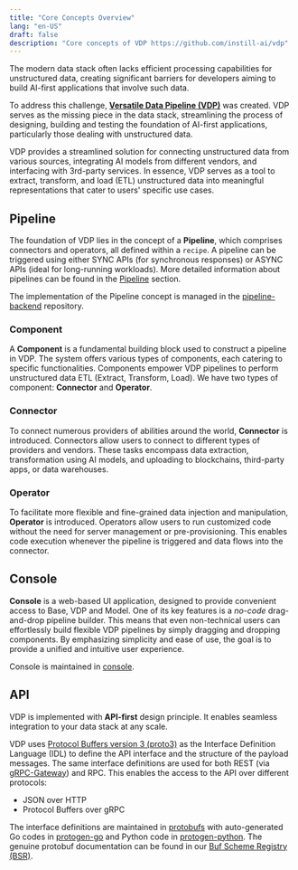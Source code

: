```yaml
---
title: "Core Concepts Overview"
lang: "en-US"
draft: false
description: "Core concepts of VDP https://github.com/instill-ai/vdp"
---
```


The modern data stack often lacks efficient processing capabilities for unstructured data, creating significant barriers for developers aiming to build AI-first applications that involve such data.

To address this challenge, [**Versatile Data Pipeline (VDP)**](https://github.com/instill-ai/vdp) was created.
VDP serves as the missing piece in the data stack, streamlining the process of designing, building and testing the foundation of AI-first applications, particularly those dealing with unstructured data.

VDP provides a streamlined solution for connecting unstructured data from various sources, integrating AI models from different vendors, and interfacing with 3rd-party services.
In essence, VDP serves as a tool to extract, transform, and load (ETL) unstructured data into meaningful representations that cater to users' specific use cases.

## Pipeline

The foundation of VDP lies in the concept of a **Pipeline**, which comprises connectors and operators, all defined within a `recipe`.
A pipeline can be triggered using either SYNC APIs (for synchronous responses) or ASYNC APIs (ideal for long-running workloads).
More detailed information about pipelines can be found in the [Pipeline](pipeline) section.

The implementation of the Pipeline concept is managed in the [pipeline-backend](https://github.com/instill-ai/pipeline-backend) repository.

### Component

A **Component** is a fundamental building block used to construct a pipeline in VDP.
The system offers various types of components, each catering to specific functionalities.
Components empower VDP pipelines to perform unstructured data ETL (Extract, Transform, Load). We have two types of component: **Connector** and **Operator**.

### Connector

To connect numerous providers of abilities around the world, **Connector** is introduced.
Connectors allow users to connect to different types of providers and vendors.
These tasks encompass data extraction, transformation using AI models, and uploading to blockchains, third-party apps, or data warehouses.

### Operator

To facilitate more flexible and fine-grained data injection and manipulation, **Operator** is introduced.
Operators allow users to run customized code without the need for server management or pre-provisioning.
This enables code execution whenever the pipeline is triggered and data flows into the connector.

## Console

**Console** is a web-based UI application, designed to provide convenient access to Base, VDP and Model.
One of its key features is a _no-code_ drag-and-drop pipeline builder.
This means that even non-technical users can effortlessly build flexible VDP pipelines by simply dragging and dropping components.
By emphasizing simplicity and ease of use, the goal is to provide a unified and intuitive user experience.

Console is maintained in [console](https://github.com/instill-ai/console).

## API

VDP is implemented with **API-first** design principle. It enables seamless integration to your data stack at any scale.

VDP uses [Protocol Buffers version 3 (proto3)](https://developers.google.com/protocol-buffers) as the Interface Definition Language (IDL) to define the API interface and the structure of the payload messages.
The same interface definitions are used for both REST (via [gRPC-Gateway](https://github.com/grpc-ecosystem/grpc-gateway)) and RPC. This enables the access to the API over different protocols:

- JSON over HTTP
- Protocol Buffers over gRPC

The interface definitions are maintained in [protobufs](https://github.com/instill-ai/protobufs) with auto-generated Go codes in [protogen-go](https://github.com/instill-ai/protogen-go) and Python code in [protogen-python](https://github.com/instill-ai/protogen-python).
The genuine protobuf documentation can be found in our [Buf Scheme Registry (BSR)](https://buf.build/instill-ai/protobufs).
